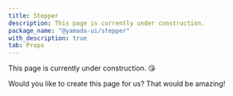 ```yaml
---
title: Stepper
description: This page is currently under construction.
package_name: "@yamada-ui/stepper"
with_description: true
tab: Props
---
```


This page is currently under construction. 😘

Would you like to create this page for us? That would be amazing!
